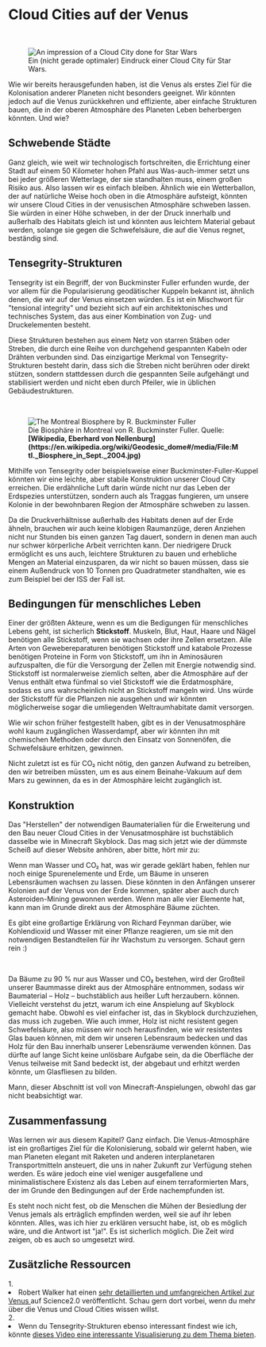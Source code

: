 
# Cloud Cities auf der Venus

<ReadingTime />

<br/>
<figure>
<Image src={require(".//../../../resources/images/venus2.png")} alt="An impression of a Cloud City done for Star Wars" />
<figcaption style={{ color: "rgb(156, 156, 156)", fontSize: "14px", marginTop: "2px" }}>Ein (nicht gerade optimaler) Eindruck einer Cloud City für Star Wars.</figcaption>
</figure>

Wie wir bereits herausgefunden haben, ist die Venus als erstes Ziel für die Kolonisation anderer Planeten nicht besonders geeignet. Wir könnten jedoch auf die Venus zurückkehren und effiziente, aber einfache Strukturen bauen, die in der oberen Atmosphäre des Planeten Leben beherbergen könnten. Und wie?

## Schwebende Städte
Ganz gleich, wie weit wir technologisch fortschreiten, die Errichtung einer Stadt auf einem 50 Kilometer hohen Pfahl aus Was-auch-immer setzt uns bei jeder größeren Wetterlage, der sie standhalten muss, einem großen Risiko aus. Also lassen wir es einfach bleiben. Ähnlich wie ein Wetterballon, der auf natürliche Weise hoch oben in die Atmosphäre aufsteigt, könnten wir unsere Cloud Cities in der venusischen Atmosphäre schweben lassen. Sie würden in einer Höhe schweben, in der der Druck innerhalb und außerhalb des Habitats gleich ist und könnten aus leichtem Material gebaut werden, solange sie gegen die Schwefelsäure, die auf die Venus regnet, beständig sind.

## Tensegrity-Strukturen
Tensegrity ist ein Begriff, der von Buckminster Fuller erfunden wurde, der vor allem für die Popularisierung geodätischer Kuppeln bekannt ist, ähnlich denen, die wir auf der Venus einsetzen würden. Es ist ein Mischwort für "tensional integrity" und bezieht sich auf ein architektonisches und technisches System, das aus einer Kombination von Zug- und Druckelementen besteht. 

Diese Strukturen bestehen aus einem Netz von starren Stäben oder Streben, die durch eine Reihe von durchgehend gespannten Kabeln oder Drähten verbunden sind. Das einzigartige Merkmal von Tensegrity-Strukturen besteht darin, dass sich die Streben nicht berühren oder direkt stützen, sondern stattdessen durch die gespannten Seile aufgehängt und stabilisiert werden und nicht eben durch Pfeiler, wie in üblichen Gebäudestrukturen.

<br/>
<figure>
<Image src={require(".//../../../resources/images/dome.png")} alt="The Montreal Biosphere by R. Buckminster Fuller" />
<figcaption style={{ color: "rgb(156, 156, 156)", fontSize: "14px", marginTop: "2px" }}>Die Biosphäre in Montreal von R. Buckminster Fuller. Quelle: <strong>[Wikipedia, Eberhard von Nellenburg](https://en.wikipedia.org/wiki/Geodesic_dome#/media/File:Mtl._Biosphere_in_Sept._2004.jpg)</strong></figcaption>
</figure>

Mithilfe von Tensegrity oder beispielsweise einer Buckminster-Fuller-Kuppel könnten wir eine leichte, aber stabile Konstruktion unserer Cloud City erreichen. Die erdähnliche Luft darin würde nicht nur das Leben der Erdspezies unterstützen, sondern auch als Traggas fungieren, um unsere Kolonie in der bewohnbaren Region der Atmosphäre schweben zu lassen.

Da die Druckverhältnisse außerhalb des Habitats denen auf der Erde ähneln, brauchen wir auch keine klobigen Raumanzüge, deren Anziehen nicht nur Stunden bis einen ganzen Tag dauert, sondern in denen man auch nur schwer körperliche Arbeit verrichten kann. Der niedrigere Druck ermöglicht es uns auch, leichtere Strukturen zu bauen und erhebliche Mengen an Material einzusparen, da wir nicht so bauen müssen, dass sie einem Außendruck von 10 Tonnen pro Quadratmeter standhalten, wie es zum Beispiel bei der ISS der Fall ist.

## Bedingungen für menschliches Leben
Einer der größten Akteure, wenn es um die Bedigungen für menschliches Lebens geht, ist sicherlich <strong>Stickstoff</strong>. Muskeln, Blut, Haut, Haare und Nägel benötigen alle Stickstoff, wenn sie wachsen oder ihre Zellen ersetzen. Alle Arten von Gewebereparaturen benötigen Stickstoff und katabole Prozesse benötigen Proteine in Form von Stickstoff, um ihn in Aminosäuren aufzuspalten, die für die Versorgung der Zellen mit Energie notwendig sind. Stickstoff ist normalerweise ziemlich selten, aber die Atmosphäre auf der Venus enthält etwa fünfmal so viel Stickstoff wie die Erdatmosphäre, sodass es uns wahrscheinlich nicht an Stickstoff mangeln wird. Uns würde der Stickstoff für die Pflanzen nie ausgehen und wir könnten möglicherweise sogar die umliegenden Weltraumhabitate damit versorgen.

Wie wir schon früher festgestellt haben, gibt es in der Venusatmosphäre wohl kaum zugänglichen Wasserdampf, aber wir könnten ihn mit chemischen Methoden oder durch den Einsatz von Sonnenöfen, die Schwefelsäure erhitzen, gewinnen.

Nicht zuletzt ist es für CO₂ nicht nötig, den ganzen Aufwand zu betreiben, den wir betreiben müssten, um es aus einem Beinahe-Vakuum auf dem Mars zu gewinnen, da es in der Atmosphäre leicht zugänglich ist.

## Konstruktion
Das "Herstellen" der notwendigen Baumaterialien für die Erweiterung und den Bau neuer Cloud Cities in der Venusatmosphäre ist buchstäblich dasselbe wie in Minecraft Skyblock. Das mag sich jetzt wie der dümmste Scheiß auf dieser Website anhören, aber bitte, hört mir zu:

Wenn man Wasser und CO₂ hat, was wir gerade geklärt haben, fehlen nur noch einige Spurenelemente und Erde, um Bäume in unseren Lebensräumen wachsen zu lassen. Diese könnten in den Anfängen unserer Kolonien auf der Venus von der Erde kommen, später aber auch durch Asteroiden-Mining gewonnen werden. Wenn man alle vier Elemente hat, kann man im Grunde direkt aus der Atmosphäre Bäume züchten. 

Es gibt eine großartige Erklärung von Richard Feynman darüber, wie Kohlendioxid und Wasser mit einer Pflanze reagieren, um sie mit den notwendigen Bestandteilen für ihr Wachstum zu versorgen. Schaut gern rein :)

<br />
<YoutubeEmbed embedId="N1pIYI5JQLE" />

Da Bäume zu 90 % nur aus Wasser und CO₂ bestehen, wird der Großteil unserer Baummasse direkt aus der Atmosphäre entnommen, sodass wir Baumaterial – Holz – buchstäblich aus heißer Luft herzaubern. können. Vielleicht verstehst du jetzt, warum ich eine Anspielung auf Skyblock gemacht habe. Obwohl es viel einfacher ist, das in Skyblock durchzuziehen, das muss ich zugeben. Wie auch immer, Holz ist nicht resistent gegen Schwefelsäure, also müssen wir noch herausfinden, wie wir resistentes Glas bauen können, mit dem wir unseren Lebensraum bedecken und das Holz für den Bau innerhalb unserer Lebensräume verwenden können. Das dürfte auf lange Sicht keine unlösbare Aufgabe sein, da die Oberfläche der Venus teilweise mit Sand bedeckt ist, der abgebaut und erhitzt werden könnte, um Glasfliesen zu bilden.

Mann, dieser Abschnitt ist voll von Minecraft-Anspielungen, obwohl das gar nicht beabsichtigt war.

## Zusammenfassung
Was lernen wir aus diesem Kapitel? Ganz einfach. Die Venus-Atmosphäre ist ein großartiges Ziel für die Kolonisierung, sobald wir gelernt haben, wie man Planeten elegant mit Raketen und anderen interplanetaren Transportmitteln ansteuert, die uns in naher Zukunft zur Verfügung stehen werden. Es wäre jedoch eine viel weniger ausgefallene und minimalistischere Existenz als das Leben auf einem terraformierten Mars, der im Grunde den Bedingungen auf der Erde nachempfunden ist.

Es steht noch nicht fest, ob die Menschen die Mühen der Besiedlung der Venus jemals als erträglich empfinden werden, weil sie auf ihr leben könnten. Alles, was ich hier zu erklären versucht habe, ist, ob es möglich wäre, und die Antwort ist "ja!". Es ist sicherlich möglich. Die Zeit wird zeigen, ob es auch so umgesetzt wird.


<SaveArticleSection article="venus-cloud-cities"/>

## Zusätzliche Ressourcen
<AdditionalResources>
  <div>
    <span>1. </span><li>Robert Walker hat einen <a href="https://www.science20.com/robert_inventor/will_we_build_colonies_that_float_over_venus_like_buckminster_fullers_cloud_nine-127573" target="_blank">sehr detaillierten und umfangreichen Artikel zur Venus </a> auf Science2.0 veröffentlicht. Schau gern dort vorbei, wenn du mehr über die Venus und Cloud Cities wissen willst.</li>
  </div>
  <div>
    <span>2. </span><li>Wenn du Tensegrity-Strukturen ebenso interessant findest wie ich, könnte <a href="https://www.youtube.com/watch?v=ROnxjj5jPDs" target="_blank">dieses Video eine interessante Visualisierung zu dem Thema bieten</a>.</li>
  </div>
</AdditionalResources>


<Analytics />
